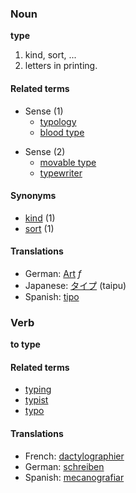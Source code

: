 ===Noun===
'''type'''

<!-- please replace these crap definitions (: -->
# kind, sort, ...
# letters in printing.

====Related terms====
*Sense (1)
**[[typology]]
**[[blood type]]

*Sense (2)
**[[movable type]]
**[[typewriter]]

====Synonyms====
*[[kind]] (1)
*[[sort]] (1)

====Translations====
*German: [[Art]] ''f''
*Japanese: [[タイプ]] (taipu)
*Spanish: [[tipo]]

===Verb===
'''to type'''

====Related terms====
*[[typing]]
*[[typist]]
*[[typo]]

====Translations====
*French: [[dactylographier]]
*German: [[schreiben]]
*Spanish: [[mecanografiar]]